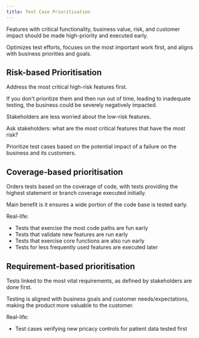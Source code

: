 ```yaml
---
title: Test Case Prioritisation
---
```


Features with critical functionality, business value, risk, and customer impact should be made high-priority and executed early.

Optimizes test efforts, focuses on the most important work first, and aligns with business priorities and goals.

## Risk-based Prioritisation

Address the most critical high-risk features first.

If you don't prioritize them and then run out of time, leading to inadequate testing, the business could be severely negatively impacted.

Stakeholders are less worried about the low-risk features.

Ask stakeholders: what are the most critical features that have the most risk?

Prioritize test cases based on the potential impact of a failure on the business and its customers.

## Coverage-based prioritisation

Orders tests based on the coverage of code, with tests providing the highest statement or branch coverage executed initially.

Main benefit is it ensures a wide portion of the code base is tested early.

Real-life:

- Tests that exercise the most code paths are fun early
- Tests that validate new features are run early
- Tests that exercise core functions are also run early
- Tests for less frequently used features are executed later

## Requirement-based prioritisation

Tests linked to the most vital requirements, as defined by stakeholders are done first.

Testing is aligned with business goals and customer needs/expectations, making the product more valuable to the customer.

Real-life:
- Test cases verifying new pricacy controls for patient data tested first
